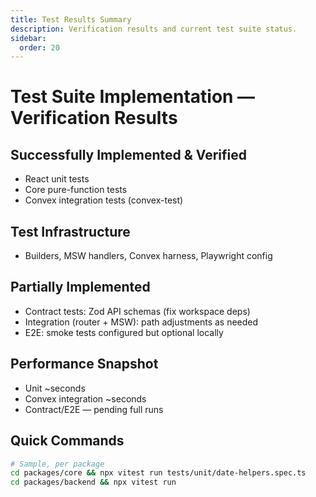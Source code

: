 ```yaml
---
title: Test Results Summary
description: Verification results and current test suite status.
sidebar:
  order: 20
---
```


# Test Suite Implementation — Verification Results

## Successfully Implemented & Verified
- React unit tests
- Core pure-function tests
- Convex integration tests (convex-test)

## Test Infrastructure
- Builders, MSW handlers, Convex harness, Playwright config

## Partially Implemented
- Contract tests: Zod API schemas (fix workspace deps)
- Integration (router + MSW): path adjustments as needed
- E2E: smoke tests configured but optional locally

## Performance Snapshot
- Unit ~seconds
- Convex integration ~seconds
- Contract/E2E — pending full runs

## Quick Commands
```bash
# Sample, per package
cd packages/core && npx vitest run tests/unit/date-helpers.spec.ts
cd packages/backend && npx vitest run
```
